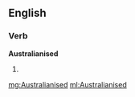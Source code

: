 ==English==

===Verb===
'''Australianised'''

# {{past of|[[Australianise]]}}

[[mg:Australianised]]
[[ml:Australianised]]